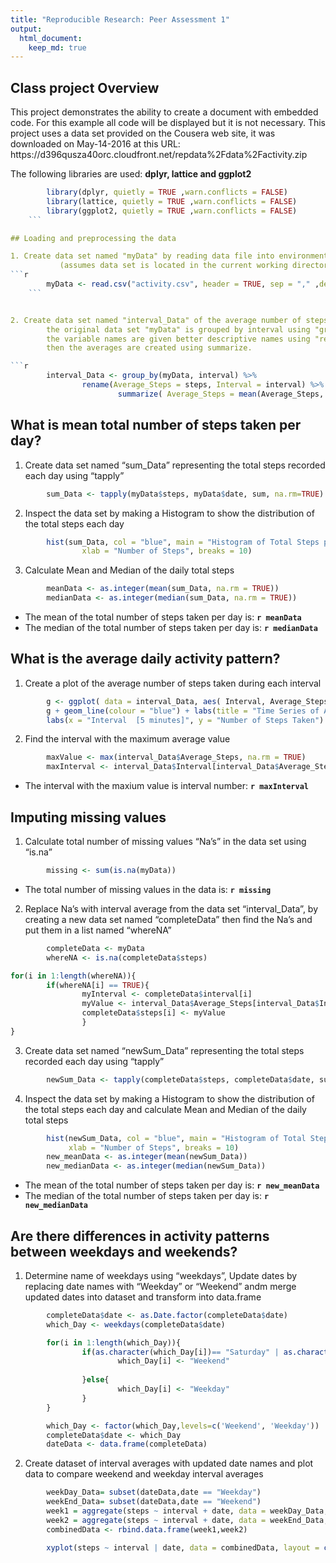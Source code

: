 ```yaml
---
title: "Reproducible Research: Peer Assessment 1"
output: 
  html_document:
    keep_md: true
---
```


## Class project Overview
This project demonstrates the ability to create a document with embedded code.
For this example all code will be displayed but it is not necessary.
This project uses a data set provided on the Cousera web site, it was downloaded 
on May-14-2016 at this URL: 
https://d396qusza40orc.cloudfront.net/repdata%2Fdata%2Factivity.zip

The following libraries are used: **dplyr, lattice and ggplot2**

```r
        library(dplyr, quietly = TRUE ,warn.conflicts = FALSE)
        library(lattice, quietly = TRUE ,warn.conflicts = FALSE)
        library(ggplot2, quietly = TRUE ,warn.conflicts = FALSE)
    ```

## Loading and preprocessing the data

1. Create data set named "myData" by reading data file into environment with "read.csv" 
           (assumes data set is located in the current working directory)
```r
        myData <- read.csv("activity.csv", header = TRUE, sep = "," ,dec = "." )
    ```


2. Create data set named "interval_Data" of the average number of steps of each interval, 
        the original data set "myData" is grouped by interval using "grouped_by", 
        the variable names are given better descriptive names using "rename" , 
        then the averages are created using summarize.

```r
        interval_Data <- group_by(myData, interval) %>%
                rename(Average_Steps = steps, Interval = interval) %>%
                        summarize( Average_Steps = mean(Average_Steps, na.rm = TRUE))
```


## What is mean total number of steps taken per day?
1. Create data set named "sum_Data" representing the total steps recorded each day using "tapply"
```r
        sum_Data <- tapply(myData$steps, myData$date, sum, na.rm=TRUE)
```

2. Inspect the data set by making a Histogram to show the distribution of the total steps each day 

```r
        hist(sum_Data, col = "blue", main = "Histogram of Total Steps per Day", 
                xlab = "Number of Steps", breaks = 10)
```

3. Calculate Mean and Median of the daily total steps
```r
        meanData <- as.integer(mean(sum_Data, na.rm = TRUE))
        medianData <- as.integer(median(sum_Data, na.rm = TRUE))
```
* The mean of the total number of steps taken per day is: **`r meanData`**
* The median of the total number of steps taken per day is: **`r medianData`**

## What is the average daily activity pattern?
1. Create a plot of the average number of steps taken during each interval
```r
        g <- ggplot( data = interval_Data, aes( Interval, Average_Steps) )
        g + geom_line(colour = "blue") + labs(title = "Time Series of Average Steps Taken") +
        labs(x = "Interval  [5 minutes]", y = "Number of Steps Taken")
```

2. Find the interval with the maximum average value
```r
        maxValue <- max(interval_Data$Average_Steps, na.rm = TRUE)
        maxInterval <- interval_Data$Interval[interval_Data$Average_Steps==maxValue] 
```
* The interval with the maxium value is interval number: **`r maxInterval`**

## Imputing missing values

1. Calculate total number of missing values "Na's" in the data set using "is.na"
```r
        missing <- sum(is.na(myData))
```
*  The total number of missing values in the data is: **`r missing`**

2. Replace Na's with interval average from the data set "interval_Data", by creating a new data set named "completeData" then find the Na's and put them in a list named "whereNA" 
```r
        completeData <- myData
        whereNA <- is.na(completeData$steps)

for(i in 1:length(whereNA)){
        if(whereNA[i] == TRUE){
                myInterval <- completeData$interval[i]
                myValue <- interval_Data$Average_Steps[interval_Data$Interval==myInterval] 
                completeData$steps[i] <- myValue
                }
}
```

3. Create data set named "newSum_Data" representing the total steps recorded each day using "tapply"
```r
        newSum_Data <- tapply(completeData$steps, completeData$date, sum)
```

4. Inspect the data set by making a Histogram to show the distribution of the total steps each day and calculate Mean and Median of the daily total steps

```r
        hist(newSum_Data, col = "blue", main = "Histogram of Total Steps per Day", 
             xlab = "Number of Steps", breaks = 10)
        new_meanData <- as.integer(mean(newSum_Data))
        new_medianData <- as.integer(median(newSum_Data))
```
* The mean of the total number of steps taken per day is: **`r new_meanData`**
* The median of the total number of steps taken per day is: **`r new_medianData`**

## Are there differences in activity patterns between weekdays and weekends?
1. Determine name of weekdays using "weekdays", Update dates by replacing date names with "Weekday" or "Weekend" andm merge updated dates into dataset and transform into data.frame
```r
        completeData$date <- as.Date.factor(completeData$date)
        which_Day <- weekdays(completeData$date)

        for(i in 1:length(which_Day)){
                if(as.character(which_Day[i])== "Saturday" | as.character(which_Day[i])== "Sunday"){
                        which_Day[i] <- "Weekend"       
                
                }else{
                        which_Day[i] <- "Weekday"
                }
        }

        which_Day <- factor(which_Day,levels=c('Weekend', 'Weekday')) 
        completeData$date <- which_Day
        dateData <- data.frame(completeData)
```


2. Create dataset of interval averages with updated date names and plot data to compare weekend and weekday interval averages
```r
        weekDay_Data= subset(dateData,date == "Weekday")
        weekEnd_Data= subset(dateData,date == "Weekend")
        week1 = aggregate(steps ~ interval + date, data = weekDay_Data, FUN = "mean" )
        week2 = aggregate(steps ~ interval + date, data = weekEnd_Data, FUN = "mean" )
        combinedData <- rbind.data.frame(week1,week2)

        xyplot(steps ~ interval | date, data = combinedData, layout = c(1,2),type = "l")
```






